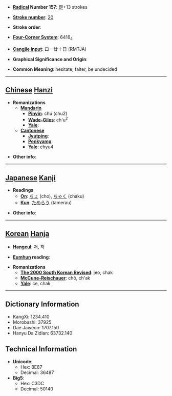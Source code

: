 * '''[[Wiktionary:Chinese radical index| Radical]] Number 157''': [[Wiktionary:Chinese radical index 足|足]]+13 strokes

* '''[[Wiktionary:Chinese total strokes index|Stroke number]]''': [[Wiktionary:Chinese total strokes index 20|20]]

* '''Stroke order''': 

* '''[[Wiktionary:Chinese four corner index|Four-Corner System]]''': 6416<sub>4</sub>

* '''[[Wiktionary:Chinese Cangjie index|Cangjie input]]''': 口一廿十日 (RMTJA)

* '''Graphical Significance and Origin''': 

* '''Common Meaning''': hesitate, falter, be undecided

----

== [[Chinese]] [[Hanzi]] ==

* '''Romanizations'''
** '''[[Mandarin]]'''
*** '''[[Pinyin]]''': chú (chu2)
*** '''[[Wade-Giles]]''': ch'u<sup>2</sup>
*** '''[[Yale]]''': 
** '''[[Cantonese]]'''
*** '''[[Jyutping]]''':
*** '''[[Penkyamp]]''': 
*** '''[[Yale]]''': chyu4

* '''Other info''': 

----

== [[Japanese]] [[Kanji]] ==

* '''Readings'''
** '''[[On]]''': [[ちょ]] (cho), [[ちゃく]] (chaku)
** '''[[Kun]]''': [[ためらう]] (tamerau)

* '''Other info''':  

----

== [[Korean]] [[Hanja]] ==

* '''[[Hangeul]]''': 저, 착

* '''[[Eumhun]] reading''': 

* '''Romanizations'''
** '''[[The 2000 South Korean Revised Romanization|The 2000 South Korean Revised]]''': jeo, chak
** '''[[McCune-Reischauer]]''': chŏ, ch'ak
** '''[[Yale]]''': ce, chak

----

== Dictionary Information ==

* KangXi: 1234.410
* Morobashi: 37925
* Dae Jaweon: 1707.150
* Hanyu Da Zidian: 63732.140

== Technical Information ==

* '''Unicode''':
** Hex: 8E87
** Decimal: 36487
* '''Big5''':
** Hex: C3DC
** Decimal: 50140